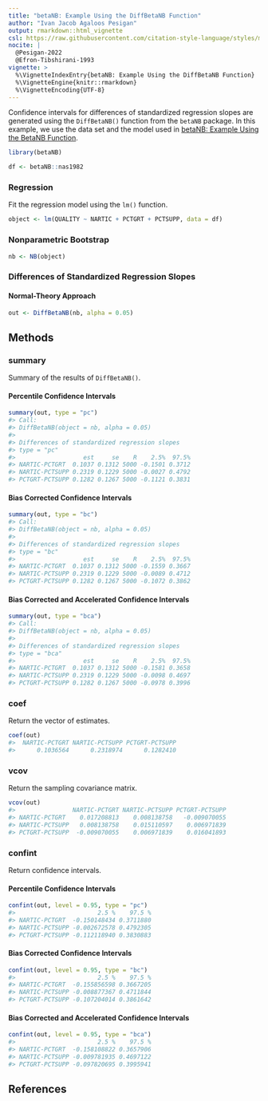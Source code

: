 ```yaml
---
title: "betaNB: Example Using the DiffBetaNB Function"
author: "Ivan Jacob Agaloos Pesigan"
output: rmarkdown::html_vignette
csl: https://raw.githubusercontent.com/citation-style-language/styles/master/apa.csl
nocite: |
  @Pesigan-2022
  @Efron-Tibshirani-1993
vignette: >
  %\VignetteIndexEntry{betaNB: Example Using the DiffBetaNB Function}
  %\VignetteEngine{knitr::rmarkdown}
  %\VignetteEncoding{UTF-8}
---
```




Confidence intervals for
differences of standardized regression slopes
are generated using
the `DiffBetaNB()` function from the `betaNB` package.
In this example,
we use the data set and the model used in
[betaNB: Example Using the BetaNB Function](example-beta-nb.html).


``` r
library(betaNB)
```




``` r
df <- betaNB::nas1982
```

### Regression

Fit the regression model using the `lm()` function.


``` r
object <- lm(QUALITY ~ NARTIC + PCTGRT + PCTSUPP, data = df)
```

### Nonparametric Bootstrap


``` r
nb <- NB(object)
```

### Differences of Standardized Regression Slopes

#### Normal-Theory Approach


``` r
out <- DiffBetaNB(nb, alpha = 0.05)
```

## Methods

### summary

Summary of the results of `DiffBetaNB()`.

#### Percentile Confidence Intervals


``` r
summary(out, type = "pc")
#> Call:
#> DiffBetaNB(object = nb, alpha = 0.05)
#> 
#> Differences of standardized regression slopes
#> type = "pc"
#>                   est     se    R    2.5%  97.5%
#> NARTIC-PCTGRT  0.1037 0.1312 5000 -0.1501 0.3712
#> NARTIC-PCTSUPP 0.2319 0.1229 5000 -0.0027 0.4792
#> PCTGRT-PCTSUPP 0.1282 0.1267 5000 -0.1121 0.3831
```

#### Bias Corrected Confidence Intervals


``` r
summary(out, type = "bc")
#> Call:
#> DiffBetaNB(object = nb, alpha = 0.05)
#> 
#> Differences of standardized regression slopes
#> type = "bc"
#>                   est     se    R    2.5%  97.5%
#> NARTIC-PCTGRT  0.1037 0.1312 5000 -0.1559 0.3667
#> NARTIC-PCTSUPP 0.2319 0.1229 5000 -0.0089 0.4712
#> PCTGRT-PCTSUPP 0.1282 0.1267 5000 -0.1072 0.3862
```

#### Bias Corrected and Accelerated Confidence Intervals


``` r
summary(out, type = "bca")
#> Call:
#> DiffBetaNB(object = nb, alpha = 0.05)
#> 
#> Differences of standardized regression slopes
#> type = "bca"
#>                   est     se    R    2.5%  97.5%
#> NARTIC-PCTGRT  0.1037 0.1312 5000 -0.1581 0.3658
#> NARTIC-PCTSUPP 0.2319 0.1229 5000 -0.0098 0.4697
#> PCTGRT-PCTSUPP 0.1282 0.1267 5000 -0.0978 0.3996
```

### coef

Return the vector of estimates.


``` r
coef(out)
#>  NARTIC-PCTGRT NARTIC-PCTSUPP PCTGRT-PCTSUPP 
#>      0.1036564      0.2318974      0.1282410
```

### vcov

Return the sampling covariance matrix.


``` r
vcov(out)
#>                NARTIC-PCTGRT NARTIC-PCTSUPP PCTGRT-PCTSUPP
#> NARTIC-PCTGRT    0.017208813    0.008138758   -0.009070055
#> NARTIC-PCTSUPP   0.008138758    0.015110597    0.006971839
#> PCTGRT-PCTSUPP  -0.009070055    0.006971839    0.016041893
```

### confint

Return confidence intervals.

#### Percentile Confidence Intervals


``` r
confint(out, level = 0.95, type = "pc")
#>                       2.5 %    97.5 %
#> NARTIC-PCTGRT  -0.150148434 0.3711880
#> NARTIC-PCTSUPP -0.002672578 0.4792305
#> PCTGRT-PCTSUPP -0.112118940 0.3830883
```

#### Bias Corrected Confidence Intervals


``` r
confint(out, level = 0.95, type = "bc")
#>                       2.5 %    97.5 %
#> NARTIC-PCTGRT  -0.155856598 0.3667205
#> NARTIC-PCTSUPP -0.008877367 0.4711844
#> PCTGRT-PCTSUPP -0.107204014 0.3861642
```

#### Bias Corrected and Accelerated Confidence Intervals


``` r
confint(out, level = 0.95, type = "bca")
#>                       2.5 %    97.5 %
#> NARTIC-PCTGRT  -0.158108822 0.3657906
#> NARTIC-PCTSUPP -0.009781935 0.4697122
#> PCTGRT-PCTSUPP -0.097820695 0.3995941
```

## References

